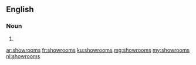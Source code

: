 ==English==

===Noun===
{{head|en|noun plural form}}

# {{plural of|showroom|lang=en}}

[[ar:showrooms]]
[[fr:showrooms]]
[[ku:showrooms]]
[[mg:showrooms]]
[[my:showrooms]]
[[nl:showrooms]]